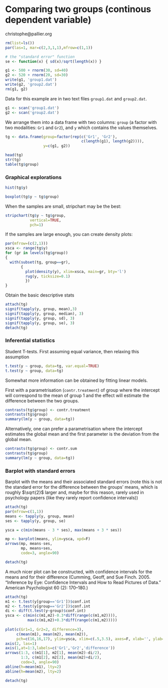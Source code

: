 Comparing two groups (continous dependent variable)
===================================================

christophe@pallier.org


```r
rm(list=ls())
par(las=1, mar=c(2,3,1,1),mfrow=c(1,1))

# the "standard error" function
se <- function(x) { sd(x)/sqrt(length(x)) }
```


```r
g1 <- 500 + rnorm(30, sd=40)
g2 <- 520 + rnorm(20, sd=30)
write(g1, 'group1.dat')
write(g2, 'group2.dat')
rm(g1, g2)
```

Data for this example are in two text files `group1.dat` and `group2.dat`. 

```r
g1 <- scan('group1.dat')
g2 <- scan('group2.dat')
```


We arrange them into a data frame with two columns: `group` (a factor with two modalities: `Gr1` and `Gr2`), and `y` which contains the values themselves.

```r
tg <- data.frame(group=factor(rep(c('Gr1', 'Gr2'), 
                                  c(length(g1), length(g2)))),
                 y=c(g1, g2))

head(tg)
str(tg)
table(tg$group)
```

### Graphical explorations

```r
hist(tg$y)
```

```r
boxplot(tg$y ~ tg$group)
```

When the samples are small, stripchart may be the best:

```r
stripchart(tg$y ~ tg$group, 
           vertical=TRUE,
           pch=1)
```

If the samples are large enough, you can create density plots:

```r
par(mfrow=(c(2,1)))
xsca <- range(tg$y)
for (gr in levels(tg$group))
{
  with(subset(tg, group==gr),
       {
         plot(density(y), xlim=xsca, main=gr, bty='l')
         rug(y, ticksize=0.1)
         })
}
```

Obtain the basic descriptive stats

```r
attach(tg)
signif(tapply(y, group, mean),3)
signif(tapply(y, group, median), 3)
signif(tapply(y, group, sd), 3)
signif(tapply(y, group, se), 3)
detach(tg)
```

### Inferential statistics


Student T-tests. First assuming equal variance, then relaxing this assumption
```r
t.test(y ~ group, data=tg, var.equal=TRUE)
t.test(y ~ group, data=tg)
```

Somewhat more information can be obtained by fitting linear models. 

First with a parametrisation (`contr.treatment`) of group where the intercept will correspond to the mean of group 1 and the effect will estimate the difference between the two groups. 

```r
contrasts(tg$group) <- contr.treatment
contrasts(tg$group)
summary(lm(y ~ group, data=tg))
```

Alternatively, one can prefer a parametrisation where the intercept estimates the global mean and the first parameter is the deviation from the global mean.

```r
contrasts(tg$group) <- contr.sum
contrasts(tg$group)
summary(lm(y ~ group, data=tg))
```

### Barplot with standard errors

Barplot with the means and their associated standard errors (note this is not the standard error for the difference between the groups' means, which is roughly $\sqrt{2}$ larger and, maybe for this reason, rarely used in psychology papers (like they rarely report confidence intervals))

```r
attach(tg)
par(mfrow=c(1,1))
means <- tapply(y, group, mean)
ses <- tapply(y, group, se)

ysca = c(min(means - 3 * ses), max(means + 3 * ses))

mp <- barplot(means, ylim=ysca, xpd=F)
arrows(mp, means-ses, 
       mp, means+ses, 
       code=3, angle=90)

detach(tg)
```

A much nicer plot can be constructed, with confidence intervals for the means and for their difference (Cumming, Geoff, and Sue Finch. 2005. “Inference by Eye: Confidence Intervals and How to Read Pictures of Data.” American Psychologist 60 (2): 170–180.)


```r
attach(tg)
m1 <- t.test(y[group=='Gr1'])$conf.int
m2 <- t.test(y[group=='Gr2'])$conf.int
di <- diff(t.test(y~group)$conf.int)
ysca <- c(min(c(m1,m2)-0.3*diff(range(c(m1,m2)))),
          max(c(m1,m2)+0.3*diff(range(c(m1,m2)))))
          
plot(c(Gr1=1, Gr2=2, difference=3),
     c(mean(m1), mean(m2), mean(m2)),
     pch=c(16,16,17), ylim=ysca, xlim=c(.5,3.5), axes=F, xlab='', ylab='')
axis(2, las=1)
axis(1,at=1:3,labels=c('Gr1','Gr2','difference'))
arrows(1:3, c(m1[1], m2[1], mean(m2)-di/2),
       1:3, c(m1[2], m2[2], mean(m2)+di/2),
       code=3, angle=90)
abline(h=mean(m1), lty=2)
abline(h=mean(m2), lty=2)

detach(tg)
```



